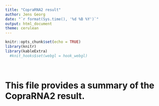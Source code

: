 ```yaml
---
title: "CopraRNA2 result"
author: Jens Georg
date: "`r format(Sys.time(), '%d %B %Y')`"
output: html_document
theme: cerulean
---
```


```r
knitr::opts_chunk$set(echo = TRUE)
library(knitr)
library(kableExtra)
  #knit_hooks$set(webgl = hook_webgl)
```

&nbsp;

# This file provides a summary of the CopraRNA2 result.

# {.tabset .tabset-fade .tabset-pills}




